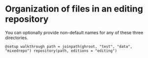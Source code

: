 # Organization of files in an editing repository



You can optionally provide non-default names for any of these three directories.

```@setup walkthrough
path = joinpath(ghroot, "test", "data", "mixedrepo")
repository(path, editions = "editing")
```

